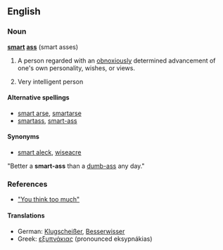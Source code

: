 ==English==
===Noun===
'''[[smart]] [[ass]]''' (smart asses)

# {{slang}} A person regarded with an [[obnoxiously]] determined advancement of one's own personality, wishes, or views.
# Very intelligent person
====Alternative spellings====
*[[smart arse]], [[smartarse]]
*[[smartass]], [[smart-ass]]

====Synonyms====
*[[smart aleck]], [[wiseacre]]

"Better a '''smart-ass''' than a [[dumb-ass]] any day."


===References===
*[http://www.iidb.org/vbb/showthread.php?p=4577904#post4577904 "You think too much"]

==== Translations ====
*German: [[Klugscheißer]], [[Besserwisser]]
*Greek: [[εξυπνάκιας]] (pronounced eksypnákias)